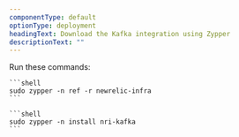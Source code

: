 ```yaml
---
componentType: default
optionType: deployment
headingText: Download the Kafka integration using Zypper
descriptionText: "" 
---
```


Run these commands:

    ```shell
    sudo zypper -n ref -r newrelic-infra
    ```

    ```shell
    sudo zypper -n install nri-kafka
    ```
